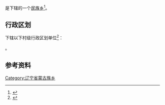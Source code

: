 {{中国乡级行政区|21/13/81/223/000}}

'''{{PAGENAMEBASE}}'''是{{PRC admin/fullname|21/13/81/223/000|3}}下辖的一个[[民族乡|民族乡]]<ref>{{PRC admin/ref sgc|{{PRC admin/parent|21/13/81/223/000}}}}</ref>。

== 行政区划 ==
{{PAGENAMEBASE}}下辖以下村级行政区划单位<ref>{{PRC admin/ref sgc|21/13/81/223/000}}</ref>：

{{PRC admin/children|21/13/81/223/000}}。

== 参考资料 ==
{{reflist}}

{{辽宁行政区划小作品}}
{{PRC admin/navcat|21/13/81/223/000}}
[[Category:辽宁省蒙古族乡|Category:辽宁省蒙古族乡]]